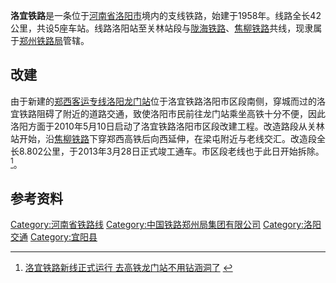 {{expand|time=2013-03-30T01:56:19+00:00}}
{{Infobox rail system-route
|rail_name=洛宜铁路
|other_name=
|system_length=42 km
|length_in_operation=
|total_length=
|tracklength=
|name_bgcolor=
|min_width=
|box_width=
|style=
|banner_color=blue
|sec_banner_color=
|third_banner_color=
|logo_filename=
|logo_width=
|logo_bgcolor=
|logo_alt=
|logo_note=
|image=
|imagesize=
|caption=
|code_name=
|locale={{CHN}}[[河南省|河南省]][[洛阳市|洛阳市]]
|service_type=
|status=营运中
|network=
|stations=
|start=
|lines=
|main_route=
|secondary_route=
|branch_route=
|standard=
|character=
|other_systems=
|main_stations=
|constructor=
|track=
|average_station_distance=
|max_speed=
|orbital_plane=
|track_gauge={{standard gauge}}（[[标准轨|标准轨]]）
|distance_between_mainlines=
|min_radius=
|max_grade=
|elevation=
|control=
|block_signal=
|engine=
|electrified=
|rollingstock=
|fleet_size=
|begin_operation=
|end_operation=
|operation_note=
|open_operation=
|time_first=
|time_last=
|ridership=
|owner=
|operator=[[郑州铁路局|郑州铁路局]]
|franchise=
|hq=
|key_person=
|website=
|route_map={{bs-map|inline=1|map=
CONTg~~ ~~ ~~{{RoutemapRoute|Licon=u|[[陇海铁路|陇海铁路]]往[[兰州西站|兰州西站]]方向}}
BHF~~ ~~[[洛阳站|洛阳站]]
BHF~~ ~~[[洛阳东站|洛阳东站]]
\ABZgl\CONTfq~~ ~~ ~~{{RoutemapRoute|Licon=r|[[陇海铁路|陇海铁路]]往[[连云站|连云站]]方向}}
\ABZg+l\CONTfq~~ ~~ ~~{{RoutemapRoute|Licon=r|[[焦柳铁路|焦柳铁路]]往[[焦作站|焦作站]]方向}}
HST~~ ~~[[关林站|关林站]]
\ABZgl\CONTfq~~ ~~ ~~{{RoutemapRoute|Licon=r|[[焦柳铁路|焦柳铁路]]往[[柳州站|柳州站]]}}
HST~~ ~~<s>[[关林南乘降所|关林南乘降所]]</s>
HST~~ ~~[[李屯站|李屯站]]
HST~~ ~~<s>[[丰李站|丰李站]]</s>
HST~~ ~~<s>[[员庄站|员庄站]]</s>
HST~~ ~~<s>[[周苗村乘降所|周苗村乘降所]]</s>
HST~~ ~~[[宜阳站|宜阳站]]
ENDEe
}}

}}
'''洛宜铁路'''是一条位于[[河南省|河南省]][[洛阳市|洛阳市]]境内的支线铁路，始建于1958年。线路全长42公里，共设5座车站。线路洛阳站至关林站段与[[陇海铁路|陇海铁路]]、[[焦柳铁路|焦柳铁路]]共线，现隶属于[[郑州铁路局|郑州铁路局]]管辖。

==改建==
由于新建的[[郑西客运专线|郑西客运专线]][[洛阳龙门站|洛阳龙门站]]位于洛宜铁路洛阳市区段南侧，穿城而过的洛宜铁路阻碍了附近的道路交通，致使洛阳市民前往龙门站乘坐高铁十分不便，因此洛阳方面于2010年5月10日启动了洛宜铁路洛阳市区段改建工程。改造路段从关林站开始，沿[[焦柳铁路|焦柳铁路]]下穿郑西高铁后向西延伸，在梁屯附近与老线交汇。改造段全长8.802公里，于2013年3月28日正式竣工通车。市区段老线也于此日开始拆除。<ref>[http://news.shangdu.com/105/20130329/9_5781826.shtml 洛宜铁路新线正式运行 去高铁龙门站不用钻涵洞了] {{webarchive|url=https://web.archive.org/web/20130401012450/http://news.shangdu.com/105/20130329/9_5781826.shtml |date=2013-04-01 }}</ref>。

==参考资料==
{{reflist}}

{{洛宜铁路}}
{{河南铁路线}}
{{中国铁路}}


[[Category:河南省铁路线|Category:河南省铁路线]]
[[Category:中国铁路郑州局集团有限公司|Category:中国铁路郑州局集团有限公司]]
[[Category:洛阳交通|Category:洛阳交通]]
[[Category:宜阳县|Category:宜阳县]]